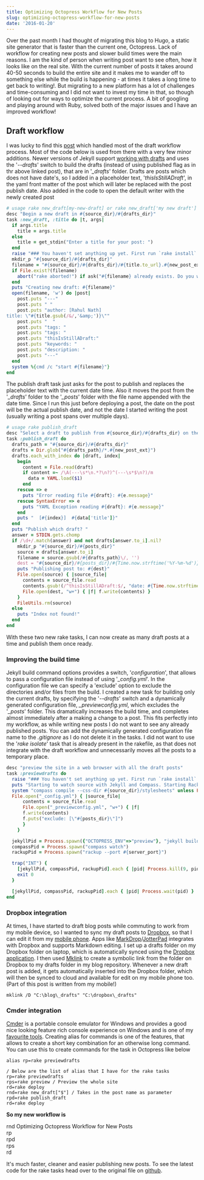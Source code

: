 ```yaml
---
title: Optimizing Octopress Workflow for New Posts
slug: optimizing-octopress-workflow-for-new-posts
date: '2016-01-20'
---
```

Over the past month I had thought of migrating this blog to Hugo, a static site generator that is faster than the current one, Octopress. Lack of workflow for creating new posts and slower build times were the main reasons. I am the kind of person when writing post want to see often, how it looks like on the real site. With the current number of posts it takes around 40-50 seconds to build the entire site and it makes me to wander off to something else while the build is happening - at times it takes a long time to get back to writing!. But migrating to a new platform has a lot of challenges and time-consuming and I did not want to invest my time in that, so though of looking out for ways to optimize the current process. A bit of googling and playing around with Ruby, solved both of the major issues and I have an improved workflow!

## **Draft workflow**

I was lucky to find this [post](http://neverstopbuilding.com/how-to-enhance-your-octopress-draft-and-heroku-deploy-process) which handled most of the draft workflow process. Most of the code below is used from there with a very few minor additions. Newer versions of Jekyll support [working with drafts](http://jekyllrb.com/docs/drafts/) and uses the '_\--drafts_' switch to build the drafts (instead of using published flag as in thr above linked post), that are in '_\_drafts_' folder. Drafts are posts which does not have date's, so I added in a placeholder text, '_thisIsStillADraft_', in the yaml front matter of the post which will later be replaced with the post publish date. Also added in the code to open the default writer with the newly created post

```ruby
# usage rake new_draft[my-new-draft] or rake new_draft['my new draft']
desc "Begin a new draft in #{source_dir}/#{drafts_dir}"
task :new_draft, :title do |t, args|
  if args.title
    title = args.title
  else
    title = get_stdin("Enter a title for your post: ")
  end
  raise "### You haven't set anything up yet. First run `rake install` to set up an Octopress theme." unless File.directory?(source_dir)
  mkdir_p "#{source_dir}/#{drafts_dir}"
  filename = "#{source_dir}/#{drafts_dir}/#{title.to_url}.#{new_post_ext}"
  if File.exist?(filename)
    abort("rake aborted!") if ask("#{filename} already exists. Do you want to overwrite?", ['y', 'n']) == 'n'
  end
  puts "Creating new draft: #{filename}"
  open(filename, 'w') do |post|
    post.puts "---"
    post.puts " "
    post.puts "author: [Rahul Nath]
title: \"#{title.gsub(/&/,'&amp;')}\""
    post.puts "  "
    post.puts "tags: "
    post.puts "tags: "
    post.puts "thisIsStillADraft:"
    post.puts "keywords: "
    post.puts "description: "
    post.puts "---"
  end
  system %{cmd /c "start #{filename}"}
end

```

The publish draft task just asks for the post to publish and replaces the placeholder text with the current date time. Also it moves the post from the '_\_drafts_' folder to the '_\_posts_' folder with the file name appended with the date time. Since I run this just before deploying a post, the date on the post will be the actual publish date, and not the date I started writing the post (usually writing a post spans over multiple days).

```ruby
# usage rake publish_draft
desc "Select a draft to publish from #{source_dir}/#{drafts_dir} on the current date."
task :publish_draft do
  drafts_path = "#{source_dir}/#{drafts_dir}"
  drafts = Dir.glob("#{drafts_path}/*.#{new_post_ext}")
  drafts.each_with_index do |draft, index|
    begin
      content = File.read(draft)
      if content =~ /\A(---\s*\n.*?\n?)^(---\s*$\n?)/m
        data = YAML.load($1)
      end
    rescue => e
      puts "Error reading file #{draft}: #{e.message}"
    rescue SyntaxError => e
      puts "YAML Exception reading #{draft}: #{e.message}"
    end
    puts "  [#{index}]  #{data['title']}"
  end
  puts "Publish which draft? "
  answer = STDIN.gets.chomp
  if /\d+/.match(answer) and not drafts[answer.to_i].nil?
    mkdir_p "#{source_dir}/#{posts_dir}"
    source = drafts[answer.to_i]
    filename = source.gsub(/#{drafts_path}\/, '')
    dest = "#{source_dir}/#{posts_dir}/#{Time.now.strftime('%Y-%m-%d')}-#{filename}"
    puts "Publishing post to: #{dest}"
    File.open(source) { |source_file|
      contents = source_file.read
      contents.gsub!(/^thisIsStillADraft:$/, "date: #{Time.now.strftime('%Y-%m-%d %H:%M')}")
      File.open(dest, "w+") { |f| f.write(contents) }
    }
    FileUtils.rm(source)
  else
    puts "Index not found!"
  end
end

```

With these two new rake tasks, I can now create as many draft posts at a time and publish them once ready.

### **Improving the build time**

Jekyll build command options provides a switch, '_configuration_', that allows to pass a configuration file instead of using '_\_config.yml_'. In the configuration file we can specify a 'exclude' option to exclude the directories and/or files from the build. I created a new task for building only the current drafts, by specifying the '_\--drafts_' switch and a dynamically generated configuration file, _\_previewconfig.yml_, which excludes the '_\_posts_' folder. This dramatically increases the build time, and completes almost immediately after a making a change to a post. This fits perfectly into my workflow, as while writing new posts I do not want to see any already published posts. You can add the dynamically generated configuration file name to the _.gitignore_ as I do not delete it in the tasks. I did not want to use the '_rake isolate_' task that is already present in the rakefile, as that does not integrate with the draft workflow and unnecessarily moves all the posts to a temporary place.

```ruby
desc "preview the site in a web browser with all the draft posts"
task :previewdrafts do
  raise "### You haven't set anything up yet. First run `rake install` to set up an Octopress theme." unless File.directory?(source_dir)
  puts "Starting to watch source with Jekyll and Compass. Starting Rack on port #{server_port}"
  system "compass compile --css-dir #{source_dir}/stylesheets" unless File.exist?("#{source_dir}/stylesheets/screen.css")
  File.open("_config.yml") { |source_file|
      contents = source_file.read
      File.open("_previewconfig.yml", "w+") { |f|
      f.write(contents)
      f.puts("exclude: [\"#{posts_dir}\"]")
      }
    }

  jekyllPid = Process.spawn({"OCTOPRESS_ENV"=>"preview"}, "jekyll build --watch --drafts --config _previewconfig.yml")
  compassPid = Process.spawn("compass watch")
  rackupPid = Process.spawn("rackup --port #{server_port}")

  trap("INT") {
    [jekyllPid, compassPid, rackupPid].each { |pid| Process.kill(9, pid) rescue Errno::ESRCH }
    exit 0
  }

  [jekyllPid, compassPid, rackupPid].each { |pid| Process.wait(pid) }
end

```

### **Dropbox integration**

At times, I have started to draft blog posts while commuting to work from my mobile device, so I wanted to sync my draft posts to [Dropbox](https://db.tt/bvYw3pL6), so that I can edit it from my [mobile phone](/blog/review-two-months-and-counting-android-and-nexus-5/). Apps like [MarkDrop](https://play.google.com/store/apps/details?id=net.keepzero.markdrop&hl=en)/[JotterPad](https://play.google.com/store/apps/details?id=net.keepzero.markdrop&hl=en) integrates with Dropbox and supports Markdown editing. I set up a drafts folder on my Dropbox folder on laptop, which is automatically synced using the [Dropbox application](https://www.dropbox.com/install). I then used [Mklink](https://technet.microsoft.com/en-us/library/cc753194.aspx) to create a symbolic link from the folder on Dropbox to my drafts folder in my blog repository. Whenever a new draft post is added, it gets automatically inserted into the Dropbox folder, which will then be synced to cloud and available for edit on my mobile phone too. (Part of this post is written from my mobile!)

```text
mklink /D "C:\blog\_drafts" "C:\dropbox\_drafts"

```

### **Cmder integration**

[Cmder](http://cmder.net/) is a portable console emulator for Windows and provides a good nice looking feature rich console experience on Windows and is one of my [favourite tools](/blog/tools-that-I-use/). Creating alias for commands is one of the features, that allows to create a short key combination for an otherwise long command. You can use this to create commands for the task in Octopress like below

```text
alias rp=rake previewdrafts

/ Below are the list of alias that I have for the rake tasks
rp=rake previewdrafts
rps=rake preview / Preview the whole site
rd=rake deploy
rnd=rake new_draft["$"] / Takes in the post name as parameter
rpd=rake publish_draft
rd=rake deploy

```

**So my new workflow is**

rnd Optimizing Octopress Workflow for New Posts  
rp  
rpd  
rps  
rd

It's much faster, cleaner and easier publishing new posts. To see the latest code for the rake tasks head over to the original file on [github](https://github.com/rahulpnath/rahulpnath.com/blob/master/Rakefile).
